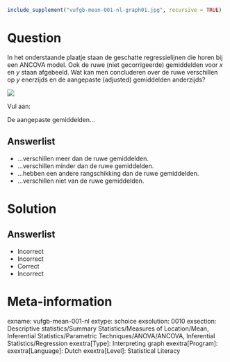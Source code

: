 ```r
include_supplement("vufgb-mean-001-nl-graph01.jpg", recursive = TRUE)
```

Question
========

In het onderstaande plaatje staan de geschatte regressielijnen die horen bij een ANCOVA model. Ook de ruwe (niet gecorrigeerde) gemiddelden voor *x* en *y* staan afgebeeld. Wat kan men concluderen over de ruwe verschillen op *y* enerzijds en de aangepaste (adjusted) gemiddelden anderzijds?

![](vufgb-mean-001-nl-graph01.jpg)
  
Vul aan:

De aangepaste gemiddelden...
  
Answerlist
----------
* ...verschillen meer dan de ruwe gemiddelden.
* ...verschillen minder dan de ruwe gemiddelden.
* ...hebben een andere rangschikking dan de ruwe gemiddelden.
* ...verschillen niet van de ruwe gemiddelden.

Solution
========

Answerlist
----------
* Incorrect
* Incorrect
* Correct
* Incorrect

Meta-information
================
exname: vufgb-mean-001-nl
extype: schoice
exsolution: 0010
exsection: Descriptive statistics/Summary Statistics/Measures of Location/Mean, Inferential Statistics/Parametric Techniques/ANOVA/ANCOVA, Inferential Statistics/Regression
exextra[Type]: Interpreting graph
exextra[Program]: 
exextra[Language]: Dutch
exextra[Level]: Statistical Literacy
